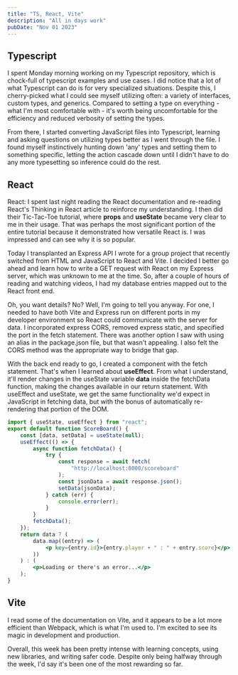 ```yaml
---
title: "TS, React, Vite"
description: "All in days work"
pubDate: "Nov 01 2023"
---
```


## Typescript

I spent Monday morning working on my Typescript repository, which is chock-full of typescript examples and use cases. I did notice that a lot of what Typescript can do is for very specialized situations. Despite this, I cherry-picked what I could see myself utilizing often: a variety of interfaces, custom types, and generics. Compared to setting a type on everything - what I'm most comfortable with - it's worth being uncomfortable for the efficiency and reduced verbosity of setting the types.

From there, I started converting JavaScript files into Typescript, learning and asking questions on utilizing types better as I went through the file. I found myself instinctively hunting down 'any' types and setting them to something specific, letting the action cascade down until I didn't have to do any more typesetting so inference could do the rest.

## React

React: I spent last night reading the React documentation and re-reading React's Thinking in React article to reinforce my understanding. I then did their Tic-Tac-Toe tutorial, where **props** and **useState** became very clear to me in their usage. That was perhaps the most significant portion of the entire tutorial because it demonstrated how versatile React is. I was impressed and can see why it is so popular.

Today I transplanted an Express API I wrote for a group project that recently switched from HTML and JavaScript to React and Vite. I decided I better go ahead and learn how to write a GET request with React on my Express server, which was unknown to me at the time. So, after a couple of hours of reading and watching videos, I had my database entries mapped out to the React front end.

Oh, you want details? No? Well, I'm going to tell you anyway.
For one, I needed to have both Vite and Express run on different ports in my developer environment so React could communicate with the server for data. I incorporated express CORS, removed express static, and specified the port in the fetch statement. There was another option I saw with using an alias in the package.json file, but that wasn't appealing. I also felt the CORS method was the appropriate way to bridge that gap.

With the back end ready to go, I created a component with the fetch statement. That's when I learned about **useEffect**. From what I understand, it'll render changes in the useState variable **data** inside the fetchData function, making the changes available in our return statement. With useEffect and useState, we get the same functionality we'd expect in JavaScript in fetching data, but with the bonus of automatically re-rendering that portion of the DOM.

```jsx
import { useState, useEffect } from "react";
export default function ScoreBoard() {
    const [data, setData] = useState(null);
    useEffect(() => {
        async function fetchData() {
            try {
                const response = await fetch(
                    "http://localhost:8000/scoreboard"
                );
                const jsonData = await response.json();
                setData(jsonData);
            } catch (err) {
                console.error(err);
            }
        }
        fetchData();
    });
    return data ? (
        data.map((entry) => (
            <p key={entry.id}>{entry.player + " : " + entry.score}</p>
        ))
    ) : (
        <p>Loading or there's an error...</p>
    );
}
```

## Vite

I read some of the documentation on Vite, and it appears to be a lot more efficient than Webpack, which is what I'm used to. I'm excited to see its magic in development and production.

Overall, this week has been pretty intense with learning concepts, using new libraries, and writing safer code. Despite only being halfway through the week, I'd say it's been one of the most rewarding so far.
